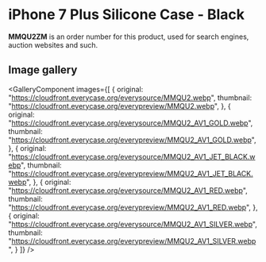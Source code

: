 
# iPhone 7 Plus Silicone Case - Black

<Callout type='info' emoji='👉🏻'>**MMQU2ZM** is an order number for this product, used for search engines, auction websites and such.</Callout>

## Image gallery

<GalleryComponent
    images={[
      {
        original: "https://cloudfront.everycase.org/everysource/MMQU2.webp",
        thumbnail: "https://cloudfront.everycase.org/everypreview/MMQU2.webp",
      },
      {
        original: "https://cloudfront.everycase.org/everysource/MMQU2_AV1_GOLD.webp",
        thumbnail: "https://cloudfront.everycase.org/everypreview/MMQU2_AV1_GOLD.webp",
      },
      {
        original: "https://cloudfront.everycase.org/everysource/MMQU2_AV1_JET_BLACK.webp",
        thumbnail: "https://cloudfront.everycase.org/everypreview/MMQU2_AV1_JET_BLACK.webp",
      },
      {
        original: "https://cloudfront.everycase.org/everysource/MMQU2_AV1_RED.webp",
        thumbnail: "https://cloudfront.everycase.org/everypreview/MMQU2_AV1_RED.webp",
      },
      {
        original: "https://cloudfront.everycase.org/everysource/MMQU2_AV1_SILVER.webp",
        thumbnail: "https://cloudfront.everycase.org/everypreview/MMQU2_AV1_SILVER.webp",
      }
    ]}
  />
